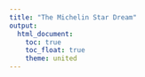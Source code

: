 ```yaml
---
title: "The Michelin Star Dream"
output: 
  html_document:
    toc: true
    toc_float: true
    theme: united
---
```






